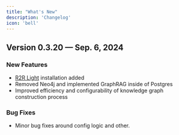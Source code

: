 ```yaml
---
title: "What's New"
description: 'Changelog'
icon: 'bell'
---
```


## Version 0.3.20 — Sep. 6, 2024

### New Features
- [R2R Light](https://r2r-docs.sciphi.ai/documentation/installation/light/local-system) installation added 
- Removed Neo4j and implemented GraphRAG inside of Postgres
- Improved efficiency and configurability of knowledge graph construction process

### Bug Fixes
- Minor bug fixes around config logic and other.

